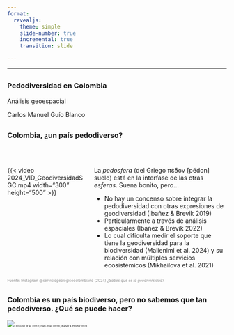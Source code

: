 ```yaml
---
format: 
  revealjs:
    theme: simple
    slide-number: true
    incremental: true
    transition: slide

---
```


---

##
::: {.center}

### Pedodiversidad en Colombia

Análisis geoespacial

::: aside
Carlos Manuel Guío Blanco
:::

:::


## {.smaller}
### Colombia, ¿un país pedodiverso? 

<br>  

:::: {.columns}

::: {.column width="35%"}
{{< video 2024_VID_GeodiversidadSGC.mp4 width="300" height="500" >}}
:::

::: {.column width="60%"}

La *pedosfera* (del Griego πέδον [pédon] suelo) está en la interfase de las otras *esferas*. Suena bonito, pero...

- No hay un concenso sobre integrar la pedodiversidad con otras expresiones de geodiversidad (Ibañez & Brevik 2019)
- Particularmente a través de análisis espaciales (Ibañez & Brevik 2022)
- Lo cual dificulta medir el soporte que tiene la geodiversidad para la biodiversidad (Malienimi et al. 2024) y su relación con múltiples servicios ecosistémicos (Mikhailova et al. 2021)


:::

::::

::: {.footer-left style="font-size:0.6em; color:#888"}
Fuente: Instagram @serviciogeologicocolombiano (2024) *¿Sabes qué es la geodiversidad?* 
:::


## {.samller}
### Colombia es un país biodiverso, pero no sabemos que tan pedodiverso. ¿Qué se puede hacer?

![](250430_PRESENTACION1_Metodos-01.png)
<span style="font-size:0.4em">Rossiter et al. (2017), Daly et al. (2018), Ibañez & Pfeiffer 2023</span>





